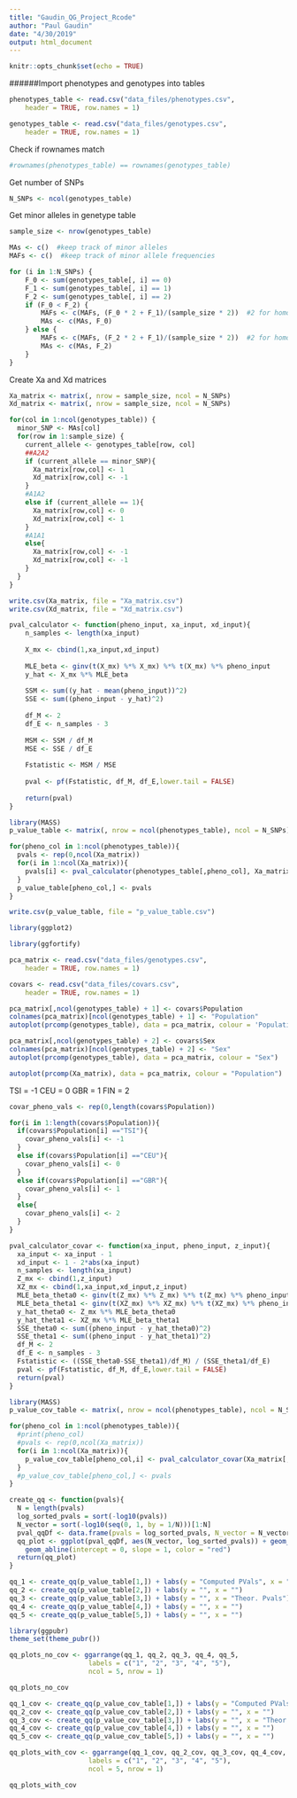 ```yaml
---
title: "Gaudin_QG_Project_Rcode"
author: "Paul Gaudin"
date: "4/30/2019"
output: html_document
---
```


```r
knitr::opts_chunk$set(echo = TRUE)
```


######Import phenotypes and genotypes into tables
```r
phenotypes_table <- read.csv("data_files/phenotypes.csv", 
    header = TRUE, row.names = 1)

genotypes_table <- read.csv("data_files/genotypes.csv", 
    header = TRUE, row.names = 1)
````

Check if rownames match 
```r
#rownames(phenotypes_table) == rownames(genotypes_table)
```

Get number of SNPs
```r
N_SNPs <- ncol(genotypes_table)
```
Get minor alleles in genetype table
```r

sample_size <- nrow(genotypes_table)

MAs <- c()  #keep track of minor alleles
MAFs <- c()  #keep track of minor allele frequencies 

for (i in 1:N_SNPs) {
    F_0 <- sum(genotypes_table[, i] == 0)
    F_1 <- sum(genotypes_table[, i] == 1)
    F_2 <- sum(genotypes_table[, i] == 2)
    if (F_0 < F_2) {
        MAFs <- c(MAFs, (F_0 * 2 + F_1)/(sample_size * 2))  #2 for homozygotes, 1 for heterozygotes
        MAs <- c(MAs, F_0)
    } else {
        MAFs <- c(MAFs, (F_2 * 2 + F_1)/(sample_size * 2))  #2 for homozygotes, 1 for heterozygotes
        MAs <- c(MAs, F_2)
    }
}

```

Create Xa and Xd matrices 

```r
Xa_matrix <- matrix(, nrow = sample_size, ncol = N_SNPs) 
Xd_matrix <- matrix(, nrow = sample_size, ncol = N_SNPs)

for(col in 1:ncol(genotypes_table)) {
  minor_SNP <- MAs[col]
  for(row in 1:sample_size) { 
    current_allele <- genotypes_table[row, col]
    ##A2A2
    if (current_allele == minor_SNP){ 
      Xa_matrix[row,col] <- 1 
      Xd_matrix[row,col] <- -1
    }
    #A1A2
    else if (current_allele == 1){
      Xa_matrix[row,col] <- 0
      Xd_matrix[row,col] <- 1
    }
    #A1A1
    else{
      Xa_matrix[row,col] <- -1
      Xd_matrix[row,col] <- -1
    } 
  }
}
```

```r
write.csv(Xa_matrix, file = "Xa_matrix.csv")
write.csv(Xd_matrix, file = "Xd_matrix.csv")

```



```r
pval_calculator <- function(pheno_input, xa_input, xd_input){
    n_samples <- length(xa_input)
    
    X_mx <- cbind(1,xa_input,xd_input)
    
    MLE_beta <- ginv(t(X_mx) %*% X_mx) %*% t(X_mx) %*% pheno_input
    y_hat <- X_mx %*% MLE_beta
  
    SSM <- sum((y_hat - mean(pheno_input))^2)
    SSE <- sum((pheno_input - y_hat)^2)
  
    df_M <- 2
    df_E <- n_samples - 3 
  
    MSM <- SSM / df_M
    MSE <- SSE / df_E
    
    Fstatistic <- MSM / MSE
  
    pval <- pf(Fstatistic, df_M, df_E,lower.tail = FALSE)
    
    return(pval)
}
```

```r
library(MASS)
p_value_table <- matrix(, nrow = ncol(phenotypes_table), ncol = N_SNPs)

for(pheno_col in 1:ncol(phenotypes_table)){
  pvals <- rep(0,ncol(Xa_matrix))
  for(i in 1:ncol(Xa_matrix)){
    pvals[i] <- pval_calculator(phenotypes_table[,pheno_col], Xa_matrix[,i], Xd_matrix[,i])
  }
  p_value_table[pheno_col,] <- pvals
}

```

```r
write.csv(p_value_table, file = "p_value_table.csv")
```

```r

library(ggplot2)

library(ggfortify)

pca_matrix <- read.csv("data_files/genotypes.csv", 
    header = TRUE, row.names = 1)

covars <- read.csv("data_files/covars.csv", 
    header = TRUE, row.names = 1)

```

```r
pca_matrix[,ncol(genotypes_table) + 1] <- covars$Population
colnames(pca_matrix)[ncol(genotypes_table) + 1] <- "Population"
autoplot(prcomp(genotypes_table), data = pca_matrix, colour = 'Population')
```

```r
pca_matrix[,ncol(genotypes_table) + 2] <- covars$Sex
colnames(pca_matrix)[ncol(genotypes_table) + 2] <- "Sex"
autoplot(prcomp(genotypes_table), data = pca_matrix, colour = "Sex")
```


```r
autoplot(prcomp(Xa_matrix), data = pca_matrix, colour = "Population")

```

TSI = -1
CEU = 0
GBR = 1
FIN = 2

```r

covar_pheno_vals <- rep(0,length(covars$Population))

for(i in 1:length(covars$Population)){
  if(covars$Population[i] =="TSI"){
    covar_pheno_vals[i] <- -1
  }
  else if(covars$Population[i] =="CEU"){
    covar_pheno_vals[i] <- 0
  }
  else if(covars$Population[i] =="GBR"){
    covar_pheno_vals[i] <- 1
  }
  else{
    covar_pheno_vals[i] <- 2
  }
}

```


```r
pval_calculator_covar <- function(xa_input, pheno_input, z_input){ 
  xa_input <- xa_input - 1
  xd_input <- 1 - 2*abs(xa_input)
  n_samples <- length(xa_input)
  Z_mx <- cbind(1,z_input)
  XZ_mx <- cbind(1,xa_input,xd_input,z_input)
  MLE_beta_theta0 <- ginv(t(Z_mx) %*% Z_mx) %*% t(Z_mx) %*% pheno_input 
  MLE_beta_theta1 <- ginv(t(XZ_mx) %*% XZ_mx) %*% t(XZ_mx) %*% pheno_input 
  y_hat_theta0 <- Z_mx %*% MLE_beta_theta0
  y_hat_theta1 <- XZ_mx %*% MLE_beta_theta1
  SSE_theta0 <- sum((pheno_input - y_hat_theta0)^2)
  SSE_theta1 <- sum((pheno_input - y_hat_theta1)^2)
  df_M <- 2
  df_E <- n_samples - 3
  Fstatistic <- ((SSE_theta0-SSE_theta1)/df_M) / (SSE_theta1/df_E)
  pval <- pf(Fstatistic, df_M, df_E,lower.tail = FALSE)
  return(pval)
}
```

```r
library(MASS)
p_value_cov_table <- matrix(, nrow = ncol(phenotypes_table), ncol = N_SNPs)

for(pheno_col in 1:ncol(phenotypes_table)){
  #print(pheno_col)
  #pvals <- rep(0,ncol(Xa_matrix))
  for(i in 1:ncol(Xa_matrix)){
    p_value_cov_table[pheno_col,i] <- pval_calculator_covar(Xa_matrix[,i], phenotypes_table[,pheno_col], covar_pheno_vals)
  }
  #p_value_cov_table[pheno_col,] <- pvals
}

```

```r
create_qq <- function(pvals){
  N = length(pvals)
  log_sorted_pvals = sort(-log10(pvals))
  N_vector = sort(-log10(seq(0, 1, by = 1/N)))[1:N]
  pval_qqDf <- data.frame(pvals = log_sorted_pvals, N_vector = N_vector)
  qq_plot <- ggplot(pval_qqDf, aes(N_vector, log_sorted_pvals)) + geom_point() + 
    geom_abline(intercept = 0, slope = 1, color = "red")
  return(qq_plot)
}
```

```r

qq_1 <- create_qq(p_value_table[1,]) + labs(y = "Computed PVals", x = "")
qq_2 <- create_qq(p_value_table[2,]) + labs(y = "", x = "")
qq_3 <- create_qq(p_value_table[3,]) + labs(y = "", x = "Theor. Pvals")
qq_4 <- create_qq(p_value_table[4,]) + labs(y = "", x = "")
qq_5 <- create_qq(p_value_table[5,]) + labs(y = "", x = "")


```

```r
library(ggpubr)
theme_set(theme_pubr())

qq_plots_no_cov <- ggarrange(qq_1, qq_2, qq_3, qq_4, qq_5,
                    labels = c("1", "2", "3", "4", "5"),
                    ncol = 5, nrow = 1)

qq_plots_no_cov

```


```r
qq_1_cov <- create_qq(p_value_cov_table[1,]) + labs(y = "Computed PVals", x = "")
qq_2_cov <- create_qq(p_value_cov_table[2,]) + labs(y = "", x = "")
qq_3_cov <- create_qq(p_value_cov_table[3,]) + labs(y = "", x = "Theor. Pvals")
qq_4_cov <- create_qq(p_value_cov_table[4,]) + labs(y = "", x = "")
qq_5_cov <- create_qq(p_value_cov_table[5,]) + labs(y = "", x = "")
```

```r

qq_plots_with_cov <- ggarrange(qq_1_cov, qq_2_cov, qq_3_cov, qq_4_cov, qq_5_cov,
                    labels = c("1", "2", "3", "4", "5"),
                    ncol = 5, nrow = 1)

qq_plots_with_cov
```

```r


```
